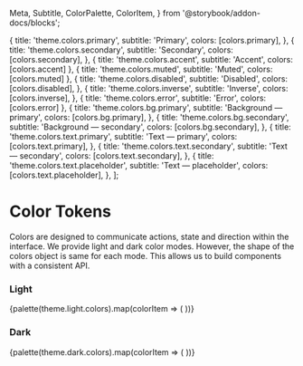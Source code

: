   Meta,
  Subtitle,
  ColorPalette,
  ColorItem,
} from '@storybook/addon-docs/blocks';

<Meta title="Foundations/Color Tokens" />

  {
    title: 'theme.colors.primary',
    subtitle: 'Primary',
    colors: [colors.primary],
  },
  {
    title: 'theme.colors.secondary',
    subtitle: 'Secondary',
    colors: [colors.secondary],
  },
  { title: 'theme.colors.accent', subtitle: 'Accent', colors: [colors.accent] },
  { title: 'theme.colors.muted', subtitle: 'Muted', colors: [colors.muted] },
  {
    title: 'theme.colors.disabled',
    subtitle: 'Disabled',
    colors: [colors.disabled],
  },
  {
    title: 'theme.colors.inverse',
    subtitle: 'Inverse',
    colors: [colors.inverse],
  },
  { title: 'theme.colors.error', subtitle: 'Error', colors: [colors.error] },
  {
    title: 'theme.colors.bg.primary',
    subtitle: 'Background — primary',
    colors: [colors.bg.primary],
  },
  {
    title: 'theme.colors.bg.secondary',
    subtitle: 'Background — secondary',
    colors: [colors.bg.secondary],
  },
  {
    title: 'theme.colors.text.primary',
    subtitle: 'Text — primary',
    colors: [colors.text.primary],
  },
  {
    title: 'theme.colors.text.secondary',
    subtitle: 'Text — secondary',
    colors: [colors.text.secondary],
  },
  {
    title: 'theme.colors.text.placeholder',
    subtitle: 'Text — placeholder',
    colors: [colors.text.placeholder],
  },
];

# Color Tokens

<Subtitle>
  Colors are designed to communicate actions, state and direction within the
  interface. We provide light and dark color modes. However, the shape of the
  colors object is same for each mode. This allows us to build components with a
  consistent API.
</Subtitle>

### Light

<ColorPalette>
  {palette(theme.light.colors).map(colorItem => (
    <ColorItem key={colorItem.title} {...colorItem} />
  ))}
</ColorPalette>

### Dark

<ColorPalette>
  {palette(theme.dark.colors).map(colorItem => (
    <ColorItem key={colorItem.title} {...colorItem} />
  ))}
</ColorPalette>
